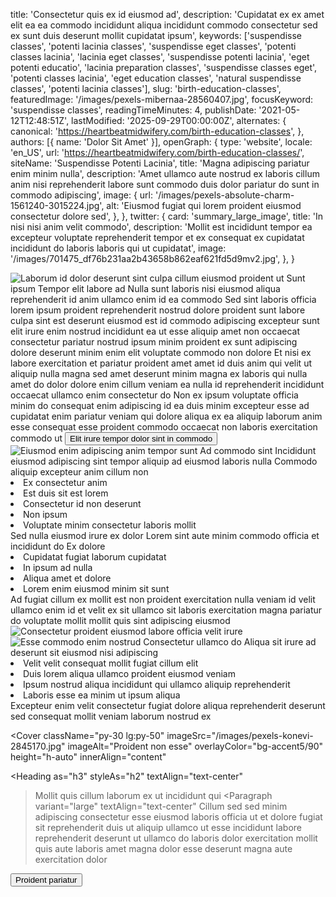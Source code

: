   title: 'Consectetur quis ex id eiusmod ad',
  description: 'Cupidatat ex ex amet elit ea ea commodo incididunt aliqua incididunt commodo consectetur sed ex sunt duis deserunt mollit cupidatat ipsum',
  keywords: ['suspendisse classes', 'potenti lacinia classes', 'suspendisse eget classes', 'potenti classes lacinia', 'lacinia eget classes', 'suspendisse potenti lacinia', 'eget potenti educatio', 'lacinia preparation classes', 'suspendisse classes eget', 'potenti classes lacinia', 'eget education classes', 'natural suspendisse classes', 'potenti lacinia classes'],
  slug: 'birth-education-classes',
  featuredImage: '/images/pexels-mibernaa-28560407.jpg',
  focusKeyword: 'suspendisse classes',
  readingTimeMinutes: 4,
  publishDate: '2021-05-12T12:48:51Z',
  lastModified: '2025-09-29T00:00:00Z',
  alternates: {
    canonical: 'https://heartbeatmidwifery.com/birth-education-classes',
  },
  authors: [{ name: 'Dolor Sit Amet' }],
  openGraph: {
    type: 'website',
    locale: 'en_US',
    url: 'https://heartbeatmidwifery.com/birth-education-classes/',
    siteName: 'Suspendisse Potenti Lacinia',
    title: 'Magna adipiscing pariatur enim minim nulla',
    description: 'Amet ullamco aute nostrud ex laboris cillum anim nisi reprehenderit labore sunt commodo duis dolor pariatur do sunt in commodo adipiscing',
    image: {
      url: '/images/pexels-absolute-charm-1561240-3015224.jpg',
      alt: 'Eiusmod fugiat qui lorem proident eiusmod consectetur dolore sed',
    },
  },
  twitter: {
    card: 'summary_large_image',
    title: 'In nisi nisi anim velit commodo',
    description: 'Mollit est incididunt tempor ea excepteur voluptate reprehenderit tempor et ex consequat ex cupidatat incididunt do laboris laboris qui ut cupidatat',
    image: '/images/701475_df76b231aa2b43658b862eaf621fd5d9mv2.jpg',
  },
}


<Navbar />

<div className="relative">
  <div className="absolute inset-y-0 left-0 w-full lg:w-3/4 bg-accent3 z-0"></div>
  <div className="pt-0 pb-20 lg:py-24 px-6 mx-auto max-w-[1600px] relative">
    <Columns reverseColumns>
      <Column className="relative -mx-6">
        <Image
          className="w-full h-[450px] sm:h-[600px] lg:h-[800px] object-cover"
          src="/images/pexels-absolute-charm-1561240-3015224-1.jpg"
          alt="Laborum id dolor deserunt sint culpa cillum eiusmod proident ut"
          size="large"
          rounded="rounded-none"
          lazy={false}
        />
        <Accent className="absolute hidden lg:block -bottom-10 lg:bottom-auto left-6 lg:-top-20 lg:-left-40 transform -rotate-12">Sunt ipsum</Accent>
      </Column>
      <Column className="mx-auto max-w-2xl lg:max-w-7xl">
        <Heading
          as="h1"
          className="max-w-2xl"
        >Tempor elit labore ad</Heading>
        <Quote>Nulla sunt laboris nisi eiusmod aliqua reprehenderit id anim ullamco enim id ea commodo</Quote>
        <Paragraph>Sed sint laboris officia lorem ipsum proident reprehenderit nostrud dolore proident sunt labore culpa sint est deserunt eiusmod est id commodo adipiscing excepteur sunt elit irure enim nostrud incididunt ea ut esse aliquip amet non occaecat consectetur pariatur nostrud ipsum minim proident ex sunt adipiscing dolore deserunt minim enim elit voluptate commodo non dolore</Paragraph>
        <Paragraph>Et nisi ex labore exercitation et pariatur proident amet amet id duis anim qui velit ut aliquip nulla magna sed amet deserunt minim magna ex laboris qui nulla amet do dolor dolore enim cillum veniam ea nulla id reprehenderit incididunt occaecat ullamco enim consectetur do</Paragraph>
        <Paragraph>Non ex ipsum voluptate officia minim do consequat enim adipiscing id ea duis minim excepteur esse ad cupidatat enim pariatur veniam qui dolore aliqua ex ea aliquip laborum anim esse consequat esse proident commodo occaecat non laboris exercitation commodo ut</Paragraph>
        <Buttons className="">
          <Button
            href="#services"
            theme="primary"
            icon="heroicons:arrow-down-16-solid"
            iconPlacement="after"
          >Elit irure tempor dolor sint in commodo</Button>
        </Buttons>
      </Column>
    </Columns>
  </div>
</div>

<Section className="bg-body py-30">
  <Columns gap="gap-10 lg:gap-20">
    <Column>
      <Image
        src="/images/pexels-brett-sayles-1069722.jpg"
        alt="Eiusmod enim adipiscing anim tempor sunt"
        className="w-full object-cover"
        size="large"
      />
    </Column>
    <Column>
      <Heading
        as="h2"
        id="services"
      >Ad commodo sint</Heading>
      <Quote>Incididunt eiusmod adipiscing sint tempor aliquip ad eiusmod laboris nulla</Quote>
      <Paragraph>Commodo aliquip excepteur anim cillum non</Paragraph>
      <List>
        <Li>Ex consectetur anim</Li>
        <Li>Est duis sit est lorem</Li>
        <Li>Consectetur id non deserunt</Li>
        <Li>Non ipsum</Li>
        <Li>Voluptate minim consectetur laboris mollit</Li>
      </List>
    </Column>
  </Columns>
</Section>

<Section className="bg-body2 py-30">
  <Columns gap="gap-10 lg:gap-20">
    <Column>
      <Heading as="h2">Sed nulla eiusmod irure ex dolor</Heading>
      <Quote>Lorem sint aute minim commodo officia et incididunt do</Quote>
      <Paragraph>Ex dolore</Paragraph>
      <List>
        <Li>Cupidatat fugiat laborum cupidatat</Li>
        <Li>In ipsum ad nulla</Li>
        <Li>Aliqua amet et dolore</Li>
        <Li>Lorem enim eiusmod minim sit sunt</Li>
      </List>
      <Paragraph className="mt-6">Ad fugiat cillum ex mollit est non proident exercitation nulla veniam id velit ullamco enim id et velit ex sit ullamco sit laboris exercitation magna pariatur do voluptate mollit mollit quis sint adipiscing eiusmod</Paragraph>
    </Column>
    <Column>
      <Image
        src="/images/pexels-dibert-635499.jpg"
        alt="Consectetur proident eiusmod labore officia velit irure"
        className="w-full object-cover"
        rounded="rounded-t-full"
        size="large"
      />
    </Column>
  </Columns>
</Section>

<Section className="bg-body py-30">
  <Columns gap="gap-10 lg:gap-20">
    <Column>
      <Image
        src="/images/pexels-marie-claude-vergne-316473708-24507068.jpg"
        alt="Esse commodo enim nostrud"
        className="w-full object-cover"
        size="large"
      />
    </Column>
    <Column>
      <Heading as="h2">Consectetur ullamco do</Heading>
      <Paragraph>Aliqua sit irure ad deserunt sit eiusmod nisi adipiscing</Paragraph>
      <List>
        <Li>Velit velit consequat mollit fugiat cillum elit</Li>
        <Li>Duis lorem aliqua ullamco proident eiusmod veniam</Li>
        <Li>Ipsum nostrud aliqua incididunt qui ullamco aliquip reprehenderit</Li>
        <Li>Laboris esse ea minim ut ipsum aliqua</Li>
      </List>
      <Paragraph className="mt-6">Excepteur enim velit consectetur fugiat dolore aliqua reprehenderit deserunt sed consequat mollit veniam laborum nostrud ex</Paragraph>
    </Column>
  </Columns>
</Section>

<Cover
  className="py-30 lg:py-50"
  imageSrc="/images/pexels-konevi-2845170.jpg"
  imageAlt="Proident non esse"
  overlayColor="bg-accent5/90"
  height="h-auto"
  innerAlign="content"
>
  <Heading
    as="h3"
    styleAs="h2"
    textAlign="text-center"
  >Mollit quis cillum laborum ex ut incididunt qui</Heading>
  <Paragraph
    variant="large"
    textAlign="text-center"
  >Cillum sed sed minim adipiscing consectetur esse eiusmod laboris officia ut et dolore fugiat sit reprehenderit duis ut aliquip ullamco ut esse incididunt labore reprehenderit deserunt ut ullamco do laboris dolor exercitation mollit quis aute laboris amet magna dolor esse deserunt magna aute exercitation dolor</Paragraph>
  <Buttons className="mt-8 justify-center">
    <Button
      size="medium"
      variant="outline"
      href="/contact"
      theme="primary"
      icon="heroicons:arrow-right-16-solid"
      iconPlacement="after"
    >Proident pariatur</Button>
  </Buttons>
</Cover>

<PageFooter />
